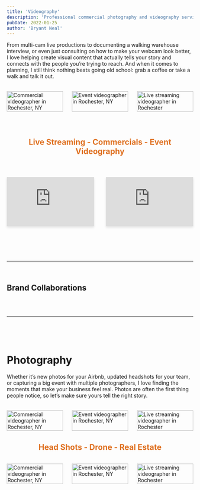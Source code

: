 ```yaml
---
title: 'Videography'
description: 'Professional commercial photography and videography services in Rochester, NY. Event Photography & Videographer, Live Streaming, Content Creation, and everything in-between.'
pubDate: 2022-01-25
author: 'Bryant Neal'
---
```





From multi-cam live productions to documenting a walking warehouse interview, or even just consulting on how to make your webcam look better, I love helping create visual content that actually tells your story and connects with the people you’re trying to reach. And when it comes to planning, I still think nothing beats going old school: grab a coffee or take a walk and talk it out.

<div class="image-grid" style="display: grid; grid-template-columns: repeat(3, 1fr); gap: 1.5rem; margin: 2rem 0;">
  <Image src={commercialVideographerImg} alt="Commercial videographer in Rochester, NY" style="width: 100%; height: auto; border: none !important; padding: 0 !important; border-radius: 0 !important;" />
  <Image src={eventVideographerImg} alt="Event videographer in Rochester, NY" style="width: 100%; height: auto; border: none !important; padding: 0 !important; border-radius: 0 !important;" />
  <Image src={liveStreamingVideographerImg} alt="Live streaming videographer in Rochester" style="width: 100%; height: auto; border: none !important; padding: 0 !important; border-radius: 0 !important;" />
</div>

<div style="height: .5rem;"></div>

<h2 style="text-align: center; color: #df7020;">Live Streaming - Commercials - Event Videography</h2>

<div style="height: .5rem;"></div>

<div class="video-grid" style="display: grid; grid-template-columns: 1fr 1fr; gap: 2rem; margin: 2rem 0;">
  <div style="position: relative; padding-bottom: 56.25%; height: 0; overflow: hidden; box-shadow: 0 4px 6px rgba(0, 0, 0, 0.1);">
    <iframe src="https://player.vimeo.com/video/1116243465" style="position: absolute; top: 0; left: 0; width: 100%; height: 100%;" frameborder="0" allow="autoplay; fullscreen; picture-in-picture" allowfullscreen></iframe>
  </div>

  <div style="position: relative; padding-bottom: 56.25%; height: 0; overflow: hidden; box-shadow: 0 4px 6px rgba(0, 0, 0, 0.1);">
    <iframe src="https://player.vimeo.com/video/996257887?h=62bdf87e82" style="position: absolute; top: 0; left: 0; width: 100%; height: 100%;" frameborder="0" allow="autoplay; fullscreen; picture-in-picture" allowfullscreen></iframe>
  </div>
</div>

<div style="height: 3rem;"></div>

---

<div style="height: 1rem;"></div>

## Brand Collaborations  

<BrandLogoGallery />

<div style="height: 2rem;"></div>

---

<div style="height: 3rem;"></div>

# Photography

Whether it’s new photos for your Airbnb, updated headshots for your team, or capturing a big event with multiple photographers, I love finding the moments that make your business feel real. Photos are often the first thing people notice, so let’s make sure yours tell the right story.

<div class="image-grid" style="display: grid; grid-template-columns: repeat(3, 1fr); gap: 1.5rem; margin: 2rem 0;">
  <Image src={headshot1} alt="Commercial videographer in Rochester, NY" style="width: 100%; height: auto; border: none !important; padding: 0 !important; border-radius: 0 !important;" />
  <Image src={realestate1} alt="Event videographer in Rochester, NY" style="width: 100%; height: auto; border: none !important; padding: 0 !important; border-radius: 0 !important;" />
  <Image src={headshot2} alt="Live streaming videographer in Rochester" style="width: 100%; height: auto; border: none !important; padding: 0 !important; border-radius: 0 !important;" />
</div>

<h2 style="text-align: center; color: #df7020;">Head Shots - Drone - Real Estate</h2>

<div class="image-grid" style="display: grid; grid-template-columns: repeat(3, 1fr); gap: 1.5rem; margin: 2rem 0;">
  <Image src={realestate2} alt="Commercial videographer in Rochester, NY" style="width: 100%; height: auto; border: none !important; padding: 0 !important; border-radius: 0 !important;" />
  <Image src={eventphoto} alt="Event videographer in Rochester, NY" style="width: 100%; height: auto; border: none !important; padding: 0 !important; border-radius: 0 !important;" />
  <Image src={drone} alt="Live streaming videographer in Rochester" style="width: 100%; height: auto; border: none !important; padding: 0 !important; border-radius: 0 !important;" />
</div>
